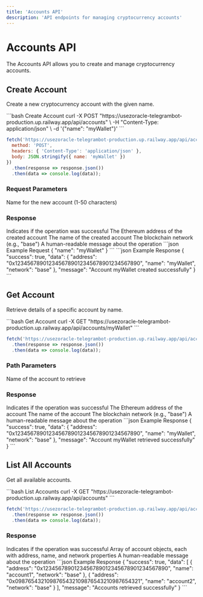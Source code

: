 ```yaml
---
title: 'Accounts API'
description: 'API endpoints for managing cryptocurrency accounts'
---
```


# Accounts API

The Accounts API allows you to create and manage cryptocurrency accounts.

## Create Account

Create a new cryptocurrency account with the given name.

<CodeGroup>
```bash Create Account
curl -X POST "https://usezoracle-telegrambot-production.up.railway.app/api/accounts" \
  -H "Content-Type: application/json" \
  -d '{"name": "myWallet"}'
```

```javascript JavaScript
fetch('https://usezoracle-telegrambot-production.up.railway.app/api/accounts', {
  method: 'POST',
  headers: { 'Content-Type': 'application/json' },
  body: JSON.stringify({ name: 'myWallet' })
})
  .then(response => response.json())
  .then(data => console.log(data));
```
</CodeGroup>

### Request Parameters

<ParamField body="name" type="string" required>
  Name for the new account (1-50 characters)
</ParamField>

### Response

<ResponseField name="success" type="boolean">
  Indicates if the operation was successful
</ResponseField>

<ResponseField name="data" type="object">
  <Expandable title="Data object">
    <ResponseField name="address" type="string">
      The Ethereum address of the created account
    </ResponseField>
    <ResponseField name="name" type="string">
      The name of the created account
    </ResponseField>
    <ResponseField name="network" type="string">
      The blockchain network (e.g., "base")
    </ResponseField>
  </Expandable>
</ResponseField>

<ResponseField name="message" type="string">
  A human-readable message about the operation
</ResponseField>

<RequestExample>
```json Example Request
{
  "name": "myWallet"
}
```
</RequestExample>

<ResponseExample>
```json Example Response
{
  "success": true,
  "data": {
    "address": "0x1234567890123456789012345678901234567890",
    "name": "myWallet",
    "network": "base"
  },
  "message": "Account myWallet created successfully"
}
```
</ResponseExample>

## Get Account

Retrieve details of a specific account by name.

<CodeGroup>
```bash Get Account
curl -X GET "https://usezoracle-telegrambot-production.up.railway.app/api/accounts/myWallet"
```

```javascript JavaScript
fetch('https://usezoracle-telegrambot-production.up.railway.app/api/accounts/myWallet')
  .then(response => response.json())
  .then(data => console.log(data));
```
</CodeGroup>

### Path Parameters

<ParamField path="name" type="string" required>
  Name of the account to retrieve
</ParamField>

### Response

<ResponseField name="success" type="boolean">
  Indicates if the operation was successful
</ResponseField>

<ResponseField name="data" type="object">
  <Expandable title="Data object">
    <ResponseField name="address" type="string">
      The Ethereum address of the account
    </ResponseField>
    <ResponseField name="name" type="string">
      The name of the account
    </ResponseField>
    <ResponseField name="network" type="string">
      The blockchain network (e.g., "base")
    </ResponseField>
  </Expandable>
</ResponseField>

<ResponseField name="message" type="string">
  A human-readable message about the operation
</ResponseField>

<ResponseExample>
```json Example Response
{
  "success": true,
  "data": {
    "address": "0x1234567890123456789012345678901234567890",
    "name": "myWallet",
    "network": "base"
  },
  "message": "Account myWallet retrieved successfully"
}
```
</ResponseExample>

## List All Accounts

Get all available accounts.

<CodeGroup>
```bash List Accounts
curl -X GET "https://usezoracle-telegrambot-production.up.railway.app/api/accounts"
```

```javascript JavaScript
fetch('https://usezoracle-telegrambot-production.up.railway.app/api/accounts')
  .then(response => response.json())
  .then(data => console.log(data));
```
</CodeGroup>

### Response

<ResponseField name="success" type="boolean">
  Indicates if the operation was successful
</ResponseField>

<ResponseField name="data" type="array">
  Array of account objects, each with address, name, and network properties
</ResponseField>

<ResponseField name="message" type="string">
  A human-readable message about the operation
</ResponseField>

<ResponseExample>
```json Example Response
{
  "success": true,
  "data": [
    {
      "address": "0x1234567890123456789012345678901234567890",
      "name": "account1",
      "network": "base"
    },
    {
      "address": "0x0987654321098765432109876543210987654321",
      "name": "account2",
      "network": "base"
    }
  ],
  "message": "Accounts retrieved successfully"
}
```
</ResponseExample>